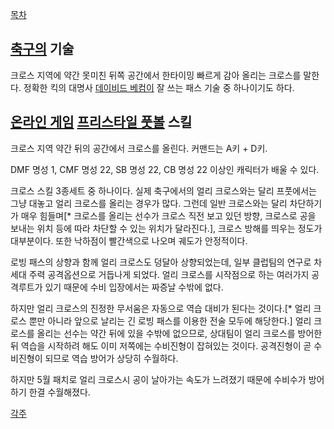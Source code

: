 [[목차]]

== [[축구]]의 기술 ==

크로스 지역에 약간 못미친 뒤쪽 공간에서 한타이밍 빠르게 감아 올리는 크로스를 말한다. 정확한 킥의 대명사 [[데이비드 베컴]]이 잘 쓰는 패스 기술 중 하나이기도 하다. 

== [[온라인 게임]] [[프리스타일 풋볼]] 스킬 ==

크로스 지역 약간 뒤의 공간에서 크로스를 올린다. 커맨드는 A키 + D키.

DMF 명성 1, CMF 명성 22, SB 명성 22, CB 명성 22 이상인 캐릭터가 배울 수 있다.

크로스 스킬 3종세트 중 하나이다. 실제 축구에서의 얼리 크로스와는 달리 프풋에서는 그냥 대놓고 얼리 크로스를 올리는 경우가 많다. 그런데 일반 크로스와는 달리 차단하기가 매우 힘들며[* 크로스를 올리는 선수가 크로스 직전 보고 있던 방향, 크로스로 공을 보내는 위치 등에 따라 차단할 수 있는 위치가 달라진다.], 크로스 방해를 띄우는 정도가 대부분이다. 또한 낙하점이 빨간색으로 나오며 궤도가 안정적이다.

로빙 패스의 상향과 함께 얼리 크로스도 덩달아 상향되었는데, 일부 클럽팀의 연구로 차세대 주력 공격옵션으로 거듭나게 되었다. 얼리 크로스를 시작점으로 하는 여러가지 공격루트가 있기 때문에 수비 입장에서는 짜증날 수밖에 없다.

하지만 얼리 크로스의 진정한 무서움은 자동으로 역습 대비가 된다는 것이다.[* 얼리 크로스 뿐만 아니라 앞으로 날리는 긴 로빙 패스를 이용한 전술 모두에 해당한다.] 얼리 크로스를 올리는 선수는 약간 뒤에 있을 수밖에 없으므로, 상대팀이 얼리 크로스를 방어한 뒤 역습을 시작하려 해도 이미 저쪽에는 수비진형이 잡혀있는 것이다. 공격진형이 곧 수비진형이 되므로 역습 방어가 상당히 수월하다.

하지만 5월 패치로 얼리 크로스시 공이 날아가는 속도가 느려졌기 때문에 수비수가 방어하기 한결 수월해졌다.


[[각주]]
